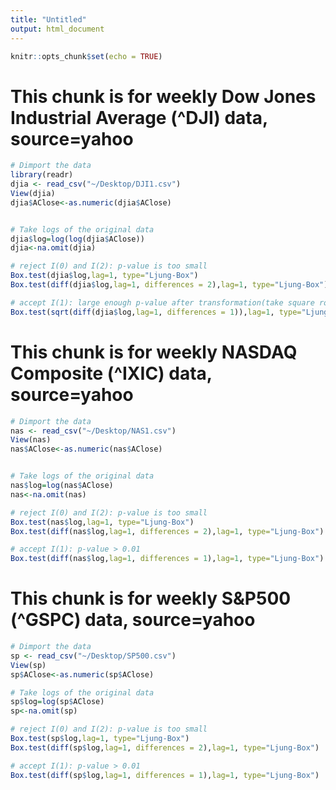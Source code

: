 ```yaml
---
title: "Untitled"
output: html_document
---
```


```r
knitr::opts_chunk$set(echo = TRUE)
```
# This chunk is for weekly Dow Jones Industrial Average (^DJI) data, source=yahoo
```r
# Dimport the data
library(readr)
djia <- read_csv("~/Desktop/DJI1.csv")
View(djia)
djia$AClose<-as.numeric(djia$AClose)


# Take logs of the original data
djia$log=log(log(djia$AClose))
djia<-na.omit(djia)

# reject I(0) and I(2): p-value is too small
Box.test(djia$log,lag=1, type="Ljung-Box")
Box.test(diff(djia$log,lag=1, differences = 2),lag=1, type="Ljung-Box")

# accept I(1): large enough p-value after transformation(take square root)
Box.test(sqrt(diff(djia$log,lag=1, differences = 1)),lag=1, type="Ljung-Box")
```
# This chunk is for weekly NASDAQ Composite (^IXIC) data, source=yahoo
```r
# Dimport the data
nas <- read_csv("~/Desktop/NAS1.csv")
View(nas)
nas$AClose<-as.numeric(nas$AClose)


# Take logs of the original data
nas$log=log(nas$AClose)
nas<-na.omit(nas)

# reject I(0) and I(2): p-value is too small
Box.test(nas$log,lag=1, type="Ljung-Box")
Box.test(diff(nas$log,lag=1, differences = 2),lag=1, type="Ljung-Box")

# accept I(1): p-value > 0.01
Box.test(diff(nas$log,lag=1, differences = 1),lag=1, type="Ljung-Box")
```
# This chunk is for weekly S&P500 (^GSPC) data, source=yahoo
```r
# Dimport the data
sp <- read_csv("~/Desktop/SP500.csv")
View(sp)
sp$AClose<-as.numeric(sp$AClose)

# Take logs of the original data
sp$log=log(sp$AClose)
sp<-na.omit(sp)

# reject I(0) and I(2): p-value is too small
Box.test(sp$log,lag=1, type="Ljung-Box")
Box.test(diff(sp$log,lag=1, differences = 2),lag=1, type="Ljung-Box")

# accept I(1): p-value > 0.01
Box.test(diff(sp$log,lag=1, differences = 1),lag=1, type="Ljung-Box")
```

